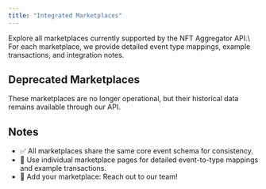 ```yaml
---
title: "Integrated Marketplaces"
---
```



<Aside type="note">
  Explore all marketplaces currently supported by the NFT Aggregator API.\
  For each marketplace, we provide detailed event type mappings, example transactions, and integration notes.
</Aside>

<CardGrid>
  <LinkCard href="/build/indexer/nft-aggregator/marketplaces/tradeport" title="Tradeport" description="View supported events and example transactions for Tradeport" />

  <LinkCard href="/build/indexer/nft-aggregator/marketplaces/bluemove" title="Bluemove" description="View supported events and example transactions for Bluemove" />

  <LinkCard href="/build/indexer/nft-aggregator/marketplaces/wapal" title="Wapal" description="View supported events and example transactions for Wapal" />

  <LinkCard href="/build/indexer/nft-aggregator/marketplaces/rarible" title="Rarible" description="View supported events and example transactions for Rarible" />
</CardGrid>

## Deprecated Marketplaces

These marketplaces are no longer operational, but their historical data remains available through our API.

<CardGrid>
  <LinkCard href="/build/indexer/nft-aggregator/marketplaces/topaz" title="Topaz (Deprecated)" description="Historical data available for reference" />
</CardGrid>

## Notes

- ✅ All marketplaces share the same core event schema for consistency.
- 📖 Use individual marketplace pages for detailed event-to-type mappings and example transactions.
- 🚀 Add your marketplace: Reach out to our team!
